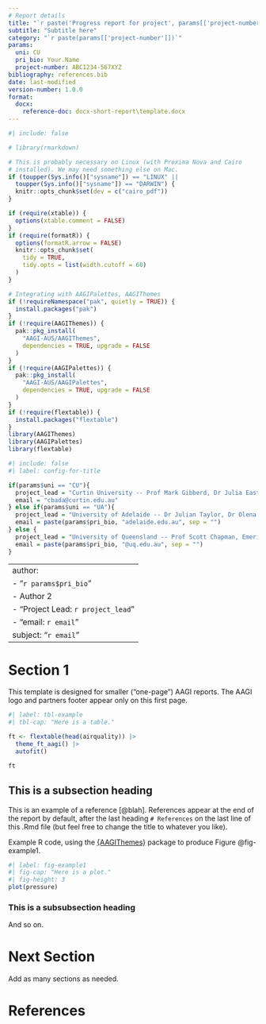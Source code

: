 ```yaml
---
# Report details
title: "`r paste('Progress report for project', params[['project-number']])`"
subtitle: "Subtitle here"
category: "`r paste(params[['project-number']])`"
params:
  uni: CU
  pri_bio: Your.Name
  project-number: ABC1234-567XYZ
bibliography: references.bib
date: last-modified
version-number: 1.0.0
format: 
  docx:
    reference-doc: docx-short-report\template.docx
---
```


```r
#| include: false

# library(rmarkdown)

# This is probably necessary on Linux (with Proxima Nova and Cairo
# installed). We may need something else on Mac.
if (toupper(Sys.info()["sysname"]) == "LINUX" ||
  toupper(Sys.info()["sysname"]) == "DARWIN") {
  knitr::opts_chunk$set(dev = c("cairo_pdf"))
}

if (require(xtable)) {
  options(xtable.comment = FALSE)
}
if (require(formatR)) {
  options(formatR.arrow = FALSE)
  knitr::opts_chunk$set(
    tidy = TRUE,
    tidy.opts = list(width.cutoff = 60)
  )
}

# Integrating with AAGIPalettes, AAGIThemes
if (!requireNamespace("pak", quietly = TRUE)) {
  install.packages("pak")
}
if (!require(AAGIThemes)) {
  pak::pkg_install(
    "AAGI-AUS/AAGIThemes",
    dependencies = TRUE, upgrade = FALSE
  )
}
if (!require(AAGIPalettes)) {
  pak::pkg_install(
    "AAGI-AUS/AAGIPalettes",
    dependencies = TRUE, upgrade = FALSE
  )
}
if (!require(flextable)) {
  install.packages("flextable")
}
library(AAGIThemes)
library(AAGIPalettes)
library(flextable)
```

```r
#| include: false
#| label: config-for-title

if(params$uni == "CU"){
  project_lead = "Curtin University -- Prof Mark Gibberd, Dr Julia Easton, Prof Adam Sparks"
  email = "cbada@curtin.edu.au"
} else if(params$uni == "UA"){
  project_lead = "University of Adelaide -- Dr Julian Taylor, Dr Olena Kravchuck"
  email = paste(params$pri_bio, "adelaide.edu.au", sep = "")
} else {
  project_lead = "University of Queensland -- Prof Scott Chapman, Emeritus Prof Kaye Basford"
  email = paste(params$pri_bio, "@uq.edu.au", sep = "")
}
```

---
author:
  - "`r params$pri_bio`"
  - Author 2
  - "Project Lead: `r project_lead`"
  - "email: `r email`"
subject: "`r email`"
---

# Section 1

This template is designed for smaller ("one-page") AAGI reports. The AAGI logo and partners footer appear only on this first page.

```r
#| label: tbl-example
#| tbl-cap: "Here is a table."

ft <- flextable(head(airquality)) |>
  theme_ft_aagi() |>
  autofit()

ft

```

## This is a subsection heading

This is an example of a reference [@blah]. References appear at the end of the report by default, after the last heading `# References` on the last line of this .Rmd file (but feel free to change the title to whatever you like).

Example R code, using the [{AAGIThemes}](https://aagi-aus.github.io/AAGIThemes/) package to produce Figure @fig-example1.

```r
#| label: fig-example1
#| fig-cap: "Here is a plot."
#| fig-height: 3
plot(pressure)
```

### This is a subsubsection heading

And so on.

# Next Section

Add as many sections as needed.

# References
